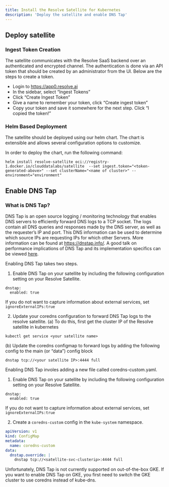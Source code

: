 ```yaml
---
title: Install the Resolve Satellite for Kubernetes
description: 'Deploy the satellite and enable DNS Tap'
---
```


## Deploy satellite

### Ingest Token Creation

The satellite communicates with the Resolve SaaS backend over an authenticated and encrypted channel. The authentication is done via an API token that should be created by an administrator from the UI. Below are the steps to create a token.
- Login to https://app0.resolve.ai
- In the sidebar, select “Ingest Tokens”
- Click “Create Ingest Token”
- Give a name to remember your token, click “Create ingest token”
- Copy your token and save it somewhere for the next step. Click “I copied the token!”

### Helm Based Deployment
The satellite should be deployed using our helm chart. The chart is extensible and allows several configuration options to customize.

In order to deploy the chart, run the following command:
```
helm install resolve-satellite oci://registry-1.docker.io/clouddatalabs/satellite  --set ingest.token="<token-generated-above>" --set clusterName="<name of cluster>" --environment="environment"
```

## Enable DNS Tap

### What is DNS Tap? 
DNS Tap is an open source logging / monitoring technology that enables DNS servers to
efficiently forward DNS logs to a TCP socket. The logs contain all DNS queries and
responses made by the DNS server, as well as the requester’s IP and port. This DNS
information can be used to determine which source IPs are requesting IPs for which other
Servers. 
More information can be found at https://dnstap.info/. A good talk on performance implications of DNS Tap and its implementation specifics can be viewed [here](https://www.youtube.com/watch?v=rJ3vUUi_FG8).

<AccordianGroup>
<Accordian title="Standard Kubernetes or AWS EKS">

Enabling DNS Tap takes two steps.

1. Enable DNS Tap on your satellite by including the following configuration setting on
your Resolve Satellite. 

````
dnstap:
  enabled: true
````
<Tip>If you do not want to capture information about external services, set ```ignoreExternalIPs:true```</Tip>

2.  Update your coredns configuration to forward DNS Tap logs to the resolve satellite.
(a) To do this, first get the cluster IP of the Resolve satellite in kubernetes

```kubectl get service <your satellite name>```

(b) Update the coredns configmap to forward logs by adding the following config to the main (or “data”) config block

```dnstap tcp://<your satellite IP>:4444 full```


</Accordian>

<Accordian title="AKS / Azure">
Enabling DNS Tap involes adding a new file called coredns-custom.yaml. 

1. Enable DNS Tap on your satellite by including the following configuration setting on
your Resolve Satellite. 
````
dnstap:
  enabled: true
````
<Tip>If you do not want to capture information about external services, set `ignoreExternalIPs:true`</Tip>

2. Create a `coredns-custom` config in the `kube-system` namespace.
```corednsms.yaml
apiVersion: v1
kind: ConfigMap
metadata:
  name: coredns-custom
data:
  dnstap.override: |
    dnstap tcp://<satellite-svc-clusterip>:4444 full
```

</Accordian> 

<Accordian title="GCP">
Unfortunately, DNS Tap is not currently supported on out-of-the-box GKE. If you want to
enable DNS Tap on GKE, you first need to switch the GKE cluster to use coredns instead
of kube-dns.
</Accordian>
